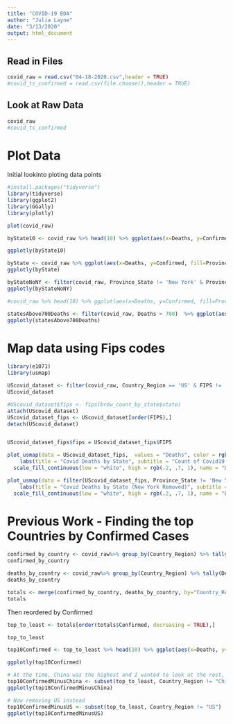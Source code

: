 ```yaml
---
title: "COVID-19 EDA"
author: "Julia Layne"
date: "3/13/2020"
output: html_document
---
```


## Read in Files

```r
covid_raw = read.csv("04-18-2020.csv",header = TRUE)
#covid_ts_confirmed = read.csv(file.choose(),header = TRUE)
```

## Look at Raw Data

```r
covid_raw
#covid_ts_confirmed
```

# Plot Data

Initial lookinto ploting data points
```r
#install.packages("tidyverse")
library(tidyverse)
library(ggplot2)
library(GGally)
library(plotly)

plot(covid_raw)

byState10 <- covid_raw %>% head(10) %>% ggplot(aes(x=Deaths, y=Confirmed, fill=Province_State)) + geom_point(aes(fill=Province_State)) + ggtitle("Deaths vs Confirmed Cases in First Ten Provinces")

ggplotly(byState10)

byState <- covid_raw %>% ggplot(aes(x=Deaths, y=Confirmed, fill=Province_State)) + geom_point(aes(fill=Province_State)) + ggtitle("Deaths vs Confirmed Cases per Province")
ggplotly(byState)

byStateNoNY <- filter(covid_raw, Province_State != 'New York' & Province_State != 'New Jersey' & Province_State != 'Hubei')  %>% ggplot(aes(x=Deaths, y=Confirmed, fill=Province_State)) + geom_point(aes(fill=Province_State)) + ggtitle("Deaths vs Confirmed Cases per Province")
ggplotly(byStateNoNY)

#covid_raw %>% head(10) %>% ggplot(aes(x=Deaths, y=Confirmed, fill=Province_State) + geom_point(aes(fill=Province_State)) + ggtitle("Deaths vs Confirmed Cases in Top Countries (Minus China)")

```

```r
statesAbove700Deaths <- filter(covid_raw, Deaths > 700)  %>% ggplot(aes(x=Deaths, y=Confirmed, fill=Province_State)) + geom_point(aes(fill=Province_State)) + ggtitle("Top Mortality States")
ggplotly(statesAbove700Deaths)
```



# Map data using Fips codes

```r
library(e1071)
library(usmap)

UScovid_dataset <- filter(covid_raw, Country_Region == 'US' & FIPS != 'NA') 
UScovid_dataset

#UScovid_dataset$fips <- fips(brew_count_by_state$state)
attach(UScovid_dataset)
UScovid_dataset_fips <- UScovid_dataset[order(FIPS),] 
detach(UScovid_dataset)


UScovid_dataset_fips$fips = UScovid_dataset_fips$FIPS

plot_usmap(data = UScovid_dataset_fips,  values = "Deaths", color = rgb(.2, .7, 1)) + 
    labs(title = "Covid Deaths by State", subtitle = "Count of Covid19 Deaths per state") + 
  scale_fill_continuous(low = "white", high = rgb(.2, .7, 1), name = "Deaths per state", label = scales::comma) + theme(legend.position = "right")

plot_usmap(data = filter(UScovid_dataset_fips, Province_State != 'New York'),  values = "Deaths", color = rgb(.2, .7, 1)) + 
    labs(title = "Covid Deaths by State (New York Removed)", subtitle = "Count of Covid19 Deaths per state") + 
  scale_fill_continuous(low = "white", high = rgb(.2, .7, 1), name = "Deaths per state", label = scales::comma) + theme(legend.position = "right")
```

# Previous Work - Finding the top Countries by Confirmed Cases

```r
confirmed_by_country <- covid_raw%>% group_by(Country_Region) %>% tally(Confirmed, name = "Confirmed", sort = TRUE)
confirmed_by_country

deaths_by_country <- covid_raw%>% group_by(Country_Region) %>% tally(Deaths, name = "Deaths", sort = TRUE)
deaths_by_country

totals <- merge(confirmed_by_country, deaths_by_country, by="Country_Region")
totals

```

Then reordered by Confirmed
```r

top_to_least <- totals[order(totals$Confirmed, decreasing = TRUE),]

top_to_least
```

```r

top10Confirmed <- top_to_least %>% head(10) %>% ggplot(aes(x=Deaths, y=Confirmed, fill=Country_Region)) + geom_point(aes(fill=Country_Region)) + ggtitle("Deaths vs Confirmed Cases in Top countries")

ggplotly(top10Confirmed)

# At the time, China was the highest and I wanted to look at the rest, now it is much different
top10ConfirmedMinusChina <- subset(top_to_least, Country_Region != "China")  %>% head(10) %>% ggplot(aes(x=Deaths, y=Confirmed, fill=Country_Region)) + geom_point(aes(fill=Country_Region)) + ggtitle("Deaths vs Confirmed Cases in Top Countries (Minus China)")
ggplotly(top10ConfirmedMinusChina)

# Now removing US instead
top10ConfirmedMinusUS <- subset(top_to_least, Country_Region != "US")  %>% head(10) %>% ggplot(aes(x=Deaths, y=Confirmed, fill=Country_Region)) + geom_point(aes(fill=Country_Region)) + ggtitle("Deaths vs Confirmed Cases in Top Countries (Minus US)")
ggplotly(top10ConfirmedMinusUS)
```




